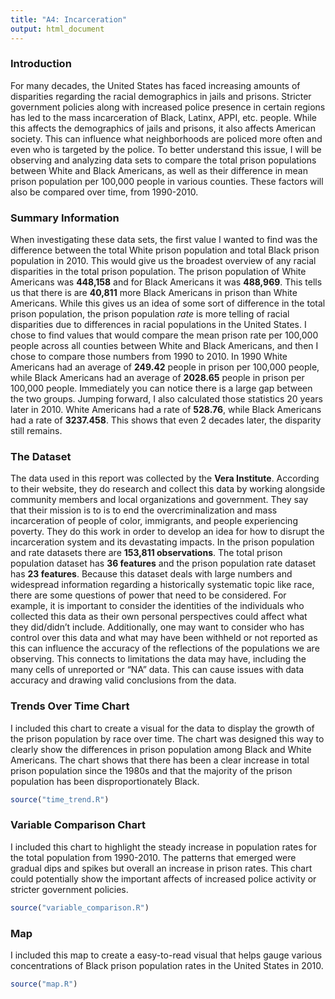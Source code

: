 ```yaml
---
title: "A4: Incarceration"
output: html_document
---
```


### Introduction

For many decades, the United States has faced increasing amounts of disparities regarding the racial demographics in jails and prisons. Stricter government policies along with increased police presence in certain regions has led to the mass incarceration of Black, Latinx, APPI, etc. people. While this affects the demographics of jails and prisons, it also affects American society. This can influence what neighborhoods are policed more often and even who is targeted by the police. To better understand this issue, I will be observing and analyzing data sets to compare the total prison populations between White and Black Americans, as well as their difference in mean prison population per 100,000 people in various counties. These factors will also be compared over time, from 1990-2010.

### Summary Information

When investigating these data sets, the first value I wanted to find was the difference between the total White prison population and total Black prison population in 2010. This would give us the broadest overview of any racial disparities in the total prison population. The prison population of White Americans was **448,158** and for Black Americans it was **488,969**. This tells us that there is are **40,811** more Black Americans in prison than White Americans. While this gives us an idea of some sort of difference in the total prison population, the prison population *rate* is more telling of racial disparities due to differences in racial populations in the United States. I chose to find values that would compare the mean prison rate per 100,000 people across all counties between White and Black Americans, and then I chose to compare those numbers from 1990 to 2010. In 1990 White Americans had an average of **249.42** people in prison per 100,000 people, while Black Americans had an average of **2028.65** people in prison per 100,000 people. Immediately you can notice there is a large gap between the two groups. Jumping forward, I also calculated those statistics 20 years later in 2010. White Americans had a rate of **528.76**, while Black Americans had a rate of **3237.458**. This shows that even 2 decades later, the disparity still remains. 

### The Dataset

The data used in this report was collected by the **Vera Institute**. According to their website, they do research and collect this data by working alongside community members and local organizations and government. They say that their mission is to is to end the overcriminalization and mass incarceration of people of color, immigrants, and people experiencing poverty. They do this work in order to develop an idea for how to disrupt the incarceration system and its devastating impacts. In the prison population and rate datasets there are **153,811 observations**. The total prison population dataset has **36 features** and the prison population rate dataset has **23 features**. Because this dataset deals with large numbers and widespread information regarding a historically systematic topic like race, there are some questions of power that need to be considered. For example, it is important to consider the identities of the individuals who collected this data as their own personal perspectives could affect what they did/didn't include. Additionally, one may want to consider who has control over this data and what may have been withheld or not reported as this can influence the accuracy of the reflections of the populations we are observing. This connects to limitations the data may have, including the many cells of unreported or "NA" data. This can cause issues with data accuracy and drawing valid conclusions from the data.

### Trends Over Time Chart

I included this chart to create a visual for the data to display the growth of the prison population by race over time. The chart was designed this way to clearly show the differences in prison population among Black and White Americans. The chart shows that there has been a clear increase in total prison population since the 1980s and that the majority of the prison population has been disproportionately Black.

```r
source("time_trend.R")
```

### Variable Comparison Chart

I included this chart to highlight the steady increase in population rates for the total population from 1990-2010. The patterns that emerged were gradual dips and spikes but overall an increase in prison rates. This chart could potentially show the important affects of increased police activity or stricter government policies.

```r
source("variable_comparison.R")
```

### Map

I included this map to create a easy-to-read visual that helps gauge various concentrations of Black prison population rates in the United States in 2010.

```r
source("map.R")
```
